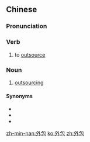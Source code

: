 ==Chinese==
{{zh-forms}}

===Pronunciation===
{{zh-pron
|m=wàibāo
|c=ngoi6 baau1
|cat=v,n
}}

===Verb===
{{zh-verb}}

# to [[outsource]]

===Noun===
{{zh-noun}}

# [[outsourcing]]

====Synonyms====
* {{zh-l|外購}}
* {{zh-l|外判}}
* {{zh-l|委外}}

[[zh-min-nan:外包]]
[[ko:外包]]
[[zh:外包]]